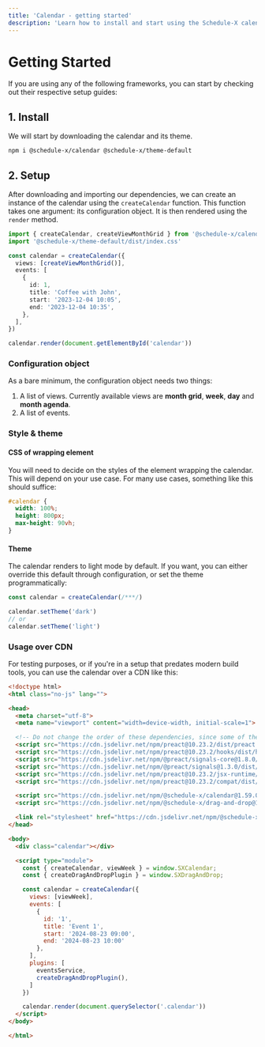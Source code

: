 ```yaml
---
title: 'Calendar - getting started'
description: 'Learn how to install and start using the Schedule-X calendar'
---
```


# Getting Started

If you are using any of the following frameworks, you can start by checking out their respective setup guides:


<Cards num={2}>
  <Cards.Card
    arrow
    title="React"
    href="/docs/frameworks/react"
  ></Cards.Card>
  <Cards.Card
    arrow
    title="Vue"
    href="/docs/frameworks/vue"
  ></Cards.Card>
</Cards>

<Cards num={3}>
  <Cards.Card
    arrow
    title="Angular"
    href="/docs/frameworks/angular"
  ></Cards.Card>
  <Cards.Card
    arrow
    title="Svelte"
    href="/docs/frameworks/svelte"
  ></Cards.Card>
  <Cards.Card
    arrow
    title="Preact"
    href="/docs/frameworks/preact"
  ></Cards.Card>
</Cards>



## 1. Install

We will start by downloading the calendar and its theme.

```bash copy
npm i @schedule-x/calendar @schedule-x/theme-default
```

## 2. Setup

After downloading and importing our dependencies, we can create an instance of the calendar using the
`createCalendar` function. This function takes one argument: its configuration object. It is then rendered
using the `render` method.

```ts
import { createCalendar, createViewMonthGrid } from '@schedule-x/calendar'
import '@schedule-x/theme-default/dist/index.css'

const calendar = createCalendar({
  views: [createViewMonthGrid()],
  events: [
    {
      id: 1,
      title: 'Coffee with John',
      start: '2023-12-04 10:05',
      end: '2023-12-04 10:35',
    },
  ],
})

calendar.render(document.getElementById('calendar'))
```

### Configuration object

As a bare minimum, the configuration object needs two things:

1. A list of views. Currently available views are __month grid__,
   __week__, __day__ and __month agenda__.
2. A list of events.

### Style & theme

#### CSS of wrapping element

You will need to decide on the styles of the element wrapping the calendar. This will depend on
your use case. For many use cases, something like this should suffice:

```css
#calendar {
  width: 100%;
  height: 800px;
  max-height: 90vh;
}
```

#### Theme

The calendar renders to light mode by default. If you want, you can either override this default through configuration,
or set the theme programmatically:

```ts
const calendar = createCalendar(/***/)

calendar.setTheme('dark')
// or
calendar.setTheme('light')
```

### Usage over CDN

For testing purposes, or if you're in a setup that predates modern build tools, you can use the calendar over a CDN like this:

```html
<!doctype html>
<html class="no-js" lang="">

<head>
  <meta charset="utf-8">
  <meta name="viewport" content="width=device-width, initial-scale=1">

  <!-- Do not change the order of these dependencies, since some of them depend on others -->
  <script src="https://cdn.jsdelivr.net/npm/preact@10.23.2/dist/preact.min.js"></script>
  <script src="https://cdn.jsdelivr.net/npm/preact@10.23.2/hooks/dist/hooks.umd.js"></script>
  <script src="https://cdn.jsdelivr.net/npm/@preact/signals-core@1.8.0/dist/signals-core.min.js"></script>
  <script src="https://cdn.jsdelivr.net/npm/@preact/signals@1.3.0/dist/signals.min.js"></script>
  <script src="https://cdn.jsdelivr.net/npm/preact@10.23.2/jsx-runtime/dist/jsxRuntime.umd.js"></script>
  <script src="https://cdn.jsdelivr.net/npm/preact@10.23.2/compat/dist/compat.umd.js"></script>

  <script src="https://cdn.jsdelivr.net/npm/@schedule-x/calendar@1.59.0/dist/core.umd.js"></script>
  <script src="https://cdn.jsdelivr.net/npm/@schedule-x/drag-and-drop@1.59.0/dist/core.umd.js"></script>

  <link rel="stylesheet" href="https://cdn.jsdelivr.net/npm/@schedule-x/theme-default@1.59.0/dist/index.css">
</head>

<body>
  <div class="calendar"></div>

  <script type="module">
    const { createCalendar, viewWeek } = window.SXCalendar;
    const { createDragAndDropPlugin } = window.SXDragAndDrop;

    const calendar = createCalendar({
      views: [viewWeek],
      events: [
        {
          id: '1',
          title: 'Event 1',
          start: '2024-08-23 09:00',
          end: '2024-08-23 10:00'
        },
      ],
      plugins: [
        eventsService,
        createDragAndDropPlugin(),
      ]
    })

    calendar.render(document.querySelector('.calendar'))
  </script>
</body>

</html>

```
